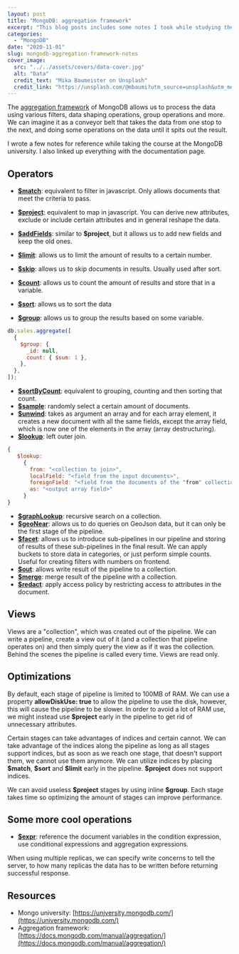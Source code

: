 ```yaml
---
layout: post
title: "MongoDB: aggregation framework"
excerpt: "This blog posts includes some notes I took while studying the aggregation framework at the MongoDB university."
categories:
  - "MongoDB"
date: "2020-11-01"
slug: mongodb-aggregation-framework-notes
cover_image:
  src: "../../assets/covers/data-cover.jpg"
  alt: "Data"
  credit_text: "Mika Baumeister on Unsplash"
  credit_link: "https://unsplash.com/@mbaumi?utm_source=unsplash&utm_medium=referral&utm_content=creditCopyText"
---
```


The [aggregation framework](https://docs.mongodb.com/manual/aggregation/) of MongoDB allows us to process the data using various filters, data shaping operations, group operations and more. We can imagine it as a conveyor belt that takes the data from one stop to the next, and doing some operations on the data until it spits out the result.

I wrote a few notes for reference while taking the course at the MongoDB university. I also linked up everything with the documentation page.

## Operators

- [**\$match**](https://docs.mongodb.com/manual/reference/operator/aggregation/match/): equivalent to filter in javascript. Only allows documents that meet the criteria to pass.
- [**\$project**](https://docs.mongodb.com/manual/reference/operator/aggregation/project/): equivalent to map in javascript. You can derive new attributes, exclude or include certain attributes and in general reshape the data.
- [**\$addFields**](https://docs.mongodb.com/manual/reference/operator/aggregation/addFields/): similar to **\$project**, but it allows us to add new fields and keep the old ones.
- [**\$limit**](https://docs.mongodb.com/manual/reference/operator/aggregation/limit/): allows us to limit the amount of results to a certain number.
- [**\$skip**](https://docs.mongodb.com/manual/reference/operator/aggregation/skip/): allows us to skip documents in results. Usually used after sort.
- [**\$count**](https://docs.mongodb.com/manual/reference/operator/aggregation/count/): allows us to count the amount of results and store that in a variable.
- [**\$sort**](https://docs.mongodb.com/manual/reference/operator/aggregation/sort/): allows us to sort the data

- [**\$group**](https://docs.mongodb.com/manual/reference/operator/aggregation/group/): allows us to group the results based on some variable.

```js
db.sales.aggregate([
  {
    $group: {
      _id: null,
      count: { $sum: 1 },
    },
  },
]);
```

- [**\$sortByCount**](https://docs.mongodb.com/manual/reference/operator/aggregation/sortByCount/): equivalent to grouping, counting and then sorting that count.
- [**\$sample**](https://docs.mongodb.com/manual/reference/operator/aggregation/sample/): randomly select a certain amount of documents.
- [**\$unwind**](https://docs.mongodb.com/manual/reference/operator/aggregation/unwind/): takes as argument an array and for each array element, it creates a new document with all the same fields, except the array field, which is now one of the elements in the array (array destructuring).
- [**\$lookup**](https://docs.mongodb.com/manual/reference/operator/aggregation/lookup/): left outer join.

```js
{
   $lookup:
     {
       from: "<collection to join>",
       localField: "<field from the input documents>",
       foreignField: "<field from the documents of the "from" collection>",
       as: "<output array field>"
     }
}
```

- [**\$graphLookup**](https://docs.mongodb.com/manual/reference/operator/aggregation/graphLookup/): recursive search on a collection.
- [**\$geoNear**](https://docs.mongodb.com/manual/reference/operator/aggregation/geoNear/): allows us to do queries on GeoJson data, but it can only be the first stage of the pipeline.
- [**\$facet**](https://docs.mongodb.com/manual/reference/operator/aggregation/facet/): allows us to introduce sub-pipelines in our pipeline and storing of results of these sub-pipelines in the final result. We can apply buckets to store data in categories, or just perform simple counts. Useful for creating filters with numbers on frontend.
- [**\$out**](https://docs.mongodb.com/manual/reference/operator/aggregation/out/): allows write result of the pipeline to a collection.
- [**\$merge**](https://docs.mongodb.com/manual/reference/operator/aggregation/merge/): merge result of the pipeline with a collection.
- [**\$redact**](https://docs.mongodb.com/manual/reference/operator/aggregation/redact/): apply access policy by restricting access to attributes in the document.
  <p></p>

## Views

Views are a "collection", which was created out of the pipeline. We can write a pipeline, create a view out of it (and a collection that pipeline operates on) and then simply query the view as if it was the collection. Behind the scenes the pipeline is called every time. Views are read only.

## Optimizations

By default, each stage of pipeline is limited to 100MB of RAM. We can use a property **allowDiskUse: true** to allow the pipeline to use the disk, however, this will cause the pipeline to be slower. In order to avoid a lot of RAM use, we might instead use **\$project** early in the pipeline to get rid of unnecessary attributes.

Certain stages can take advantages of indices and certain cannot. We can take advantage of the indices along the pipeline as long as all stages support indices, but as soon as we reach one stage, that doesn't support them, we cannot use them anymore. We can utilize indices by placing **\$match**, **\$sort** and **\$limit** early in the pipeline. **\$project** does not support indices.

We can avoid useless **\$project** stages by using inline **\$group**. Each stage takes time so optimizing the amount of stages can improve performance.

## Some more cool operations

- [**\$expr**](https://docs.mongodb.com/manual/reference/operator/query/expr/): reference the document variables in the condition expression, use conditional expressions and aggregation expressions.

When using multiple replicas, we can specify write concerns to tell the server, to how many replicas the data has to be written before returning successful response.

## Resources

- Mongo university: [https://university.mongodb.com/](https://university.mongodb.com/)
- Aggregation framework: [https://docs.mongodb.com/manual/aggregation/](https://docs.mongodb.com/manual/aggregation/)
